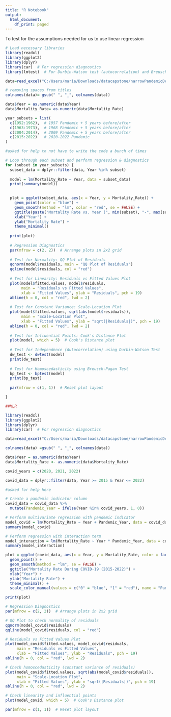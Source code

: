 ---
title: "R Notebook"
output:
  html_document:
    df_print: paged
---
To test for the assumptions needed for us to use linear regression

```{r}
# Load necessary libraries
library(readxl)
library(ggplot2)
library(dplyr)
library(car)  # For regression diagnostics
library(lmtest)  # For Durbin-Watson test (autocorrelation) and Breusch-Pagan test

data=read_excel("C:/Users/maria/Downloads/datacapstone/narrowPandemicDeath&mortality.xlsx")

# removing spaces from titles
colnames(data)= gsub(" ", "_", colnames(data))

data$Year = as.numeric(data$Year)
data$Mortality_Rate= as.numeric(data$Mortality_Rate)

year_subsets = list(
  c(1952:1962),  # 1957 Pandemic + 5 years before/after
  c(1963:1973),  # 1968 Pandemic + 5 years before/after
  c(2004:2014),  # 2009 Pandemic + 5 years before/after
  c(2015:2022)   # 2020-2022 Pandemic
)

#asked for help to not have to write the code a bunch of times

# Loop through each subset and perform regression & diagnostics
for (subset in year_subsets) {
  subset_data = dplyr::filter(data, Year %in% subset)
  
  model = lm(Mortality_Rate ~ Year, data = subset_data)
  print(summary(model))
  

  plot = ggplot(subset_data, aes(x = Year, y = Mortality_Rate)) +
    geom_point(color = "blue") +
    geom_smooth(method = "lm", color = "red", se = FALSE) +
    ggtitle(paste("Mortality Rate vs. Year (", min(subset), "-", max(subset), ")")) +
    xlab("Year") +
    ylab("Mortality Rate") +
    theme_minimal()
  
  print(plot)
  
  # Regression Diagnostics
  par(mfrow = c(2, 2))  # Arrange plots in 2x2 grid
  
  # Test for Normality: QQ Plot of Residuals
  qqnorm(model$residuals, main = "QQ Plot of Residuals")
  qqline(model$residuals, col = "red")
  
  # Test for Linearity: Residuals vs Fitted Values Plot
  plot(model$fitted.values, model$residuals,
       main = "Residuals vs Fitted Values",
       xlab = "Fitted Values", ylab = "Residuals", pch = 19)
  abline(h = 0, col = "red", lwd = 2)
  
  # Test for Constant Variance: Scale-Location Plot
  plot(model$fitted.values, sqrt(abs(model$residuals)),
       main = "Scale-Location Plot",
       xlab = "Fitted Values", ylab = "sqrt(|Residuals|)", pch = 19)
  abline(h = 0, col = "red", lwd = 2)
  
  # Test for Influential Points: Cook's Distance Plot
  plot(model, which = 5)  # Cook's Distance plot
  
  # Test for Independence (Autocorrelation) using Durbin-Watson Test
  dw_test <- dwtest(model)
  print(dw_test)
  
  # Test for Homoscedasticity using Breusch-Pagan Test
  bp_test <- bptest(model)
  print(bp_test)
  
  par(mfrow = c(1, 1))  # Reset plot layout

}

```

```{r}
##MLR

library(readxl)
library(ggplot2)
library(dplyr)
library(car)  # For regression diagnostics

data=read_excel("C:/Users/maria/Downloads/datacapstone/narrowPandemicDeath&mortality.xlsx")

colnames(data) =gsub(" ", "_", colnames(data))

data$Year = as.numeric(data$Year)
data$Mortality_Rate <- as.numeric(data$Mortality_Rate)

covid_years = c(2020, 2021, 2022)

covid_data = dplyr::filter(data, Year >= 2015 & Year <= 2022)

#asked for help here

# Create a pandemic indicator column
covid_data = covid_data %>%
  mutate(Pandemic_Year = ifelse(Year %in% covid_years, 1, 0))

# Perform multivariate regression with pandemic indicator
model_covid = lm(Mortality_Rate ~ Year + Pandemic_Year, data = covid_data)
summary(model_covid)

# Perform regression with interaction term
model_interaction = lm(Mortality_Rate ~ Year * Pandemic_Year, data = covid_data)
summary(model_interaction)

plot = ggplot(covid_data, aes(x = Year, y = Mortality_Rate, color = factor(Pandemic_Year))) +
  geom_point() +
  geom_smooth(method = "lm", se = FALSE) +
  ggtitle("Mortality Rate During COVID-19 (2015-2022)") +
  xlab("Year") +
  ylab("Mortality Rate") +
  theme_minimal() +
  scale_color_manual(values = c("0" = "blue", "1" = "red"), name = "Pandemic Year")

print(plot)

# Regression Diagnostics
par(mfrow = c(2, 2))  # Arrange plots in 2x2 grid

# QQ Plot to check normality of residuals
qqnorm(model_covid$residuals)
qqline(model_covid$residuals, col = "red")

# Residuals vs Fitted Values Plot
plot(model_covid$fitted.values, model_covid$residuals,
     main = "Residuals vs Fitted Values",
     xlab = "Fitted Values", ylab = "Residuals", pch = 19)
abline(h = 0, col = "red", lwd = 2)

# Check homoscedasticity (constant variance of residuals)
plot(model_covid$fitted.values, sqrt(abs(model_covid$residuals)),
     main = "Scale-Location Plot",
     xlab = "Fitted Values", ylab = "sqrt(|Residuals|)", pch = 19)
abline(h = 0, col = "red", lwd = 2)

# Check linearity and influential points
plot(model_covid, which = 5)  # Cook's Distance plot

par(mfrow = c(1, 1))  # Reset plot layout
```

